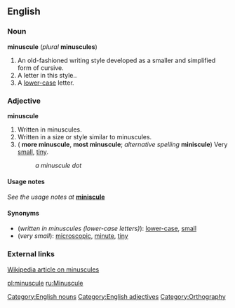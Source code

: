 ==English==
===Noun===
'''minuscule''' (''plural'' '''minuscules''')

#An old-fashioned writing style developed as a smaller and simplified form of cursive.
#A letter in this style..
#A [[lower-case]] letter.


===Adjective===
'''minuscule'''

#Written in minuscules.
#Written in a size or style similar to minuscules.
#({{compar}} '''more minuscule''', {{superl}} '''most minuscule'''; ''alternative spelling'' '''miniscule''') Very [[small]], [[tiny]].
#:''a minuscule dot''

====Usage notes====
''See the usage notes at'' '''[[miniscule]]'''

====Synonyms====
*(''written in minuscules (lower-case letters)''): [[lower-case]], [[small]]
*(''very small''): [[microscopic]], [[minute]], [[tiny]]

===External links===
[[w:minuscule|Wikipedia article on minuscules]]

[[Category:English nouns]]
[[Category:English adjectives]]
[[Category:Orthography]]

[[pl:minuscule]]
[[ru:Minuscule]]
